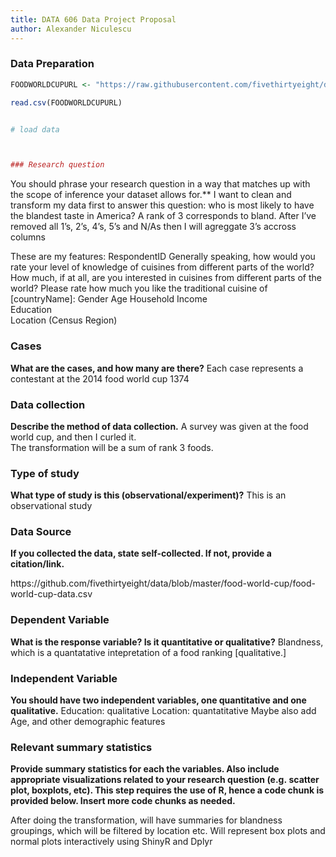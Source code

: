 ```yaml
---
title: DATA 606 Data Project Proposal
author: Alexander Niculescu
---
```


### Data Preparation
```r
FOODWORLDCUPURL <- "https://raw.githubusercontent.com/fivethirtyeight/data/master/food-world-cup/food-world-cup-data.csv"

read.csv(FOODWORLDCUPURL)

```

```r

```

```r
# load data



### Research question 


```
You should phrase your research question in a way that matches up with the scope of inference your dataset allows for.**
I want to clean and transform my data first to answer this question: who is most likely to have the blandest taste in America?
A rank of 3 corresponds to bland.  After I've removed all 1's, 2's, 4's, 5's and N/As then I will agreggate 3's accross columns

These are my features:
RespondentID	Generally speaking, how would you rate your level of knowledge of cuisines from different parts of the world?	
How much, if at all, are you interested in cuisines from different parts of the world?
Please rate how much you like the traditional cuisine of [countryName]:
Gender
Age
Household Income	
Education	
Location (Census Region)

### Cases 

**What are the cases, and how many are there?**
Each case represents a contestant at the 2014 food world cup
1374

### Data collection 

**Describe the method of data collection.**
A survey was given at the food world cup, and then I curled it.  
The transformation will be a sum of rank 3 foods.


### Type of study 

**What type of study is this (observational/experiment)?**
This is an observational study


### Data Source 

**If you collected the data, state self-collected. If not, provide a citation/link.**

https://github.com/fivethirtyeight/data/blob/master/food-world-cup/food-world-cup-data.csv


### Dependent Variable

**What is the response variable? Is it quantitative or qualitative?**
Blandness, which is a quantatative intepretation of a food ranking [qualitative.]

### Independent Variable

**You should have two independent variables, one quantitative and one qualitative.**
Education: qualitative
Location: quantatitative
Maybe also add Age, and other demographic features

### Relevant summary statistics 

**Provide summary statistics for each the variables. Also include appropriate visualizations related to your research question (e.g. scatter plot, boxplots, etc). This step requires the use of R, hence a code chunk is provided below. Insert more code chunks as needed.**

After doing the transformation, will have summaries for blandness groupings, which will be filtered by location etc.
Will represent box plots and normal plots interactively using ShinyR and Dplyr

```r

```

